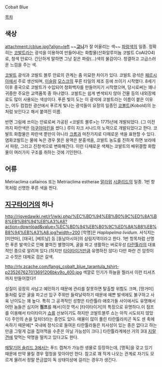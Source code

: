 Cobalt Blue

[[목차]]

== 색상 ==
attachment:/cblue.jpg?align=left ~~'''[[고니]]'''가 잘 어울리는 색~~ 
[[파랑]]색의 일종. 정확히는 [[코발트]]라는 광석을 이용하여 만들어내는 화합물(산화알루미늄 코발트 CoAl2O4)로, 청색 안료다. 간단하게 말하면 그냥 짙은 파랑(…)색의 물감이다. 청결하고 고급스러운 느낌을 주는 색. 

[[코발트]] 광석과 코발트 블루 안료의 관계는 좀 미묘한 차이가 있다. 코발트 광석은 [[페르시아]]에서 주로 생산되며, [[이슬람]] [[모스크]]의 푸른 타일의 제조 등에 쓰이기 시작했다. 8세기 이후 중국으로 코발트가 수입되어 청화백자를 만들어지기 시작했으며, 당시로써는 꽤나 귀중한 주요한 교역품목 중 하나였다. 코발트는 쉽게 변색되지 않아 건물 등의 내외장제로도 많이 사용되는 색상이다. 푸른 빛이 도는 이 광석에 코발트라는 이름이 붙은 이유는, 어두 컴컴한 광산에서 푸르게 빛나는 광석들이 요정의 일종인 [[코볼트]](Kobold)의 눈처럼 보인다고 해서 붙여진 이름.

반면 그림에 쓰이는 안료로써 가공된 <코발트 블루>는 1775년에 개발되었다. (그 이전까지 파란색은 [[아쿠아마린]]을 썼다.) 루이 자크 서나드의 노력으로 개발되었다고 한다. 코발트 화합물은 파란색 뿐만이 아니라 [[크롬]]과 마찬가지로 다채로운 색을 표현할 수 있다. 염화코발트는 물에 녹은 경우 묽은 용액은 분홍색을, 코발트 농도를 진하게 하면 보라에서 파랑, 그리고 진청색으로 변화해간다. 이런 다채로운 색채는 코발트의 배위결합 화합물이 여러가지 구조를 취하는 것에 기인한다.


== 어류 ==
Metriaclima callainos 또는 Metriaclima estherae
[[말라위]] [[시클리드]]의 일종. 1번 항목처럼 선명한 푸른 색을 띈다.

== [[지구타이거]]의 하나 ==
http://rigvedawiki.net/r1/wiki.php/%EC%BD%94%EB%B0%9C%ED%8A%B8%EB%B8%94%EB%A3%A8?action=download&value=%EC%BD%94%EB%B0%9C%ED%8A%B8%EB%B8%94%EB%A3%A8.jpg?width=200
[학명]은 ''Haplopelma lividum''. 서식지는 [미얀마], [태국], [베트남] 등 [동남아시아]의 삼림지역이라고 한다. 1번 항목처럼 선명한 푸른 발색으로 인해 붙여진 별명이며, 굴을 파고 생활하는 버로우성 [[타란튤라]]의 대표적인 종으로 알려져 있다.(하지만 [[타이타이거]]만큼 유명하진 않다) 다만 파란 건 암컷이고 수컷은 대체로 검은 갈색.

http://rlv.zcache.com/fangs_cobalt_blue_tarantula_tshirt-p235267627013691206bkv9o_400.jpg 색깔로 인기가 하늘을 찔러서 이런 티셔츠까지 만들어졌다!!

성질이 굉장히 사납고 예민하기 때문에 관리를 잘못하면 탈출할 위험도 크며, [땅거미]들처럼 깊은 굴을 파고선 입구 주위만 들락날락하기 때문에 예쁜 발색에도 불구하고 사육 난이도는 꽤 높다. 특히 그 공격적인 성향은 타란튤라 애호가들 사이에서도 유명해서 어떤 놈들은 심지어 '''점프'''를 해서(이것 역시  [타이타이거]의 특징으로 유명하다.이 점프를 이용해서 타이타이거 [[쇼]]를 선보이기도 하지만 코발트블루 쇼는 아직 시도되지 않았다) 주인의 손을 덮치더라는 증언도 있다. 매물이 많이 풀린 타란튤라치곤 독도 센 축에 속하기 때문에[* 국내에 정식으로 들여온 타란튤라들은 치사성이 있는 종은 없다고 하는 만큼 그렇게 겁을 집어먹을 수준은 아닐 가능성이 크다.] 타란튤라계에선 거의 3대 [[지랄견]]에 맞먹는 악명을 떨치고 있다고도 한다.

[[메탈기어 솔리드 3]]에서는 푸드 캡쳐가 가능한 생물로 등장하는데, [맹독]을 갖고 있기 때문에 만약 물릴 경우 혈청을 맞아야만 한다. 참고로 꽤 작게 나오는 관계로 자기도 모르게 물려서 정말 뜬금없이 독 상태이상에 걸리는 경우가 생긴다.
